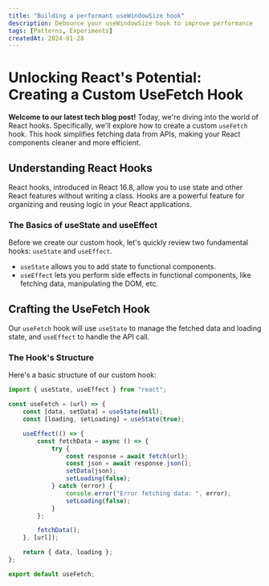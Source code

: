 ```yaml
---
title: "Building a performant useWindowSize hook"
description: Debounce your useWindowSize hook to improve performance
tags: [Patterns, Experiments]
createdAt: 2024-01-28
---
```


# Unlocking React's Potential: Creating a Custom UseFetch Hook

**Welcome to our latest tech blog post!** Today, we're diving into the world of React hooks. Specifically, we'll explore how to create a custom `useFetch` hook. This hook simplifies fetching data from APIs, making your React components cleaner and more efficient.

## Understanding React Hooks

React hooks, introduced in React 16.8, allow you to use state and other React features without writing a class. Hooks are a powerful feature for organizing and reusing logic in your React applications.

### The Basics of useState and useEffect

Before we create our custom hook, let's quickly review two fundamental hooks: `useState` and `useEffect`.

- `useState` allows you to add state to functional components.
- `useEffect` lets you perform side effects in functional components, like fetching data, manipulating the DOM, etc.

## Crafting the UseFetch Hook

Our `useFetch` hook will use `useState` to manage the fetched data and loading state, and `useEffect` to handle the API call.

### The Hook's Structure

Here's a basic structure of our custom hook:

```javascript
import { useState, useEffect } from "react";

const useFetch = (url) => {
	const [data, setData] = useState(null);
	const [loading, setLoading] = useState(true);

	useEffect(() => {
		const fetchData = async () => {
			try {
				const response = await fetch(url);
				const json = await response.json();
				setData(json);
				setLoading(false);
			} catch (error) {
				console.error("Error fetching data: ", error);
				setLoading(false);
			}
		};

		fetchData();
	}, [url]);

	return { data, loading };
};

export default useFetch;
```
